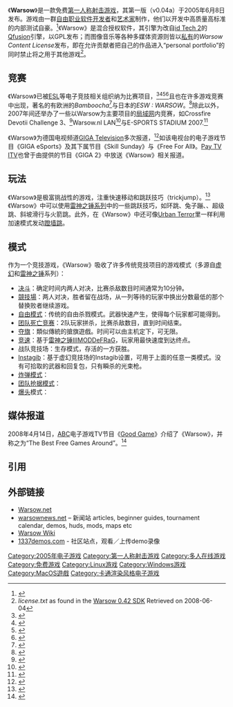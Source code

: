 {{Infobox VG
|title = Warsow
|developer = Warsow team
|distributor = Chasseur de Bots
|engine = [[Qfusion|Qfusion]]
|released = {{release date and age|2012|10|14}}
|genre = [[第一人称射击|第一人称射击]]
|modes = [[联机游戏|联机游戏]]、[[单人游戏|单人游戏]]
|platforms = [[Microsoft_Windows|Microsoft Windows]]、[[Linux|Linux]]、[[Mac_OS_X|Mac OS X]]
}}

《'''Warsow'''》是一款免费[[第一人称射击游戏|第一人称射击游戏]]，其第一版（v0.04a）于2005年6月8日发布。游戏由一群[[自由职业|自由职业]][[软件开发者|软件开发者]]和[[艺术家|艺术家]]制作，他们以开发中高质量高标准的内部测试自豪。<ref name="Warsow Wiki: Credits">{{cite web | url=http://www.warsow.net/wiki/index.php?title=Credits | title=Warsow Wiki: Credits | accessdate=2007-02-09 | deadurl=yes | archiveurl=https://web.archive.org/web/20070206093756/http://www.warsow.net/wiki/index.php?title=Credits | archivedate=2007-02-06 }}</ref>《Warsow》是混合授权软件，其引擎为改自[[id_Tech_2|id Tech 2]]的[[Qfusion|Qfusion]]引擎，以GPL发布；而图像音乐等各种多媒体资源则皆以[[专有软件|私有]]的''Warsow Content License''发布，即在允许贡献者把自己的作品进入“personal portfolio”的同时禁止将之用于其他游戏<ref name="License">''license.txt'' as found in the [http://www.warsow.net/?page=download Warsow 0.42 SDK] {{Wayback|url=http://www.warsow.net/?page=download |date=20220426080445 }} Retrieved on 2008-06-04</ref>。

== 竞赛 ==
《Warsow》已被[[Electronic_Sports_League|ESL]]等电子竞技相关组织纳为比赛项目，<ref name="ESL">{{cite web | url=http://www.esl.eu/eu/warsow/ | title=ESL Warsow | accessdate=2007-02-09 | archive-date=2015-10-18 | archive-url=https://web.archive.org/web/20151018205156/http://www.esl.eu/eu/warsow/ }}</ref><ref name="ClanBase Duel OpenCup Fall 2006">{{cite web | url=http://www.clanbase.com/news_league.php?lid=2746 | title=ClanBase Warsow Duel OpenCup Fall 2006 | accessdate=2007-02-09 | archive-url=https://web.archive.org/web/20070205063732/http://clanbase.com/news_league.php?lid=2746 | archive-date=2007-02-05 | dead-url=yes }}</ref><ref name="ClanBase TDM Hosted Cup">{{cite web | url=http://www.clanbase.com/news_league.php?lid=2810 | title=ClanBase Warsow TDM Hosted Cup | accessdate=2007-02-09 | archive-url=https://web.archive.org/web/20070205064245/http://clanbase.com/news_league.php?lid=2810 | archive-date=2007-02-05 | dead-url=yes }}</ref><ref name="ClanBase Ladders">{{cite web | url=http://www.clanbase.com/ladders.php?gid=63 | title=ClanBase Warsow Ladders | accessdate=2007-02-09 | archive-url=https://web.archive.org/web/20070205062609/http://clanbase.com/ladders.php?gid=63 | archive-date=2007-02-05 | dead-url=yes }}</ref>且也在许多游戏竞赛中出现，著名的有欧洲的''Bamboocha''<ref name="Bamboocha">{{cite web | url=http://www.bamboocha.worldbyte.net/ | title=Bamboocha Warsow Duel Tourney | accessdate=2007-02-09 | deadurl=yes | archiveurl=https://web.archive.org/web/20070204070516/http://www.bamboocha.worldbyte.net/ | archivedate=2007-02-04 }}</ref>与日本的''ESW : WARSOW''。<ref name="ESW">{{cite web | url=http://www.esports-gamers.com/ | title=ESW | accessdate=2007-02-09 | language=ja | deadurl=yes | archiveurl=https://web.archive.org/web/20070220010537/http://www.esports-gamers.com/ | archivedate=2007-02-20 }}</ref>除此以外，2007年间还举办了一些以Warsow为主要项目的[[局域网|局域网]]内竞赛，如Crossfire Devotii Challenge 3、<ref name="Crossfire Devotii Challenge 3">{{cite web | url=http://www.crossfire.nu/?x=forum&mode=item&id=7394 | title=CDC3 Annoucement | accessdate=2007-08-31 | archive-date=2016-03-19 | archive-url=https://web.archive.org/web/20160319140628/http://www.crossfire.nu/?id=7394&mode=item&x=forum }}</ref>Warsow.nl LAN<ref name="Warsow.nl LAN">{{cite web | url=http://lovesow.net/warsownl-lan-was-great/ | title=Warsow.NL LAN | accessdate=2007-08-31 | archive-date=2020-10-27 | archive-url=https://web.archive.org/web/20201027202638/https://www.lovesow.net/warsownl-lan-was-great/ }}</ref>与E-SPORTS STADIUM 2007.<ref name="E-sports Stadium 2007">{{cite web | url=http://esportsstadium.com/ | title=E-sports Stadium 2007 | accessdate=2007-08-31 | archive-date=2022-01-13 | archive-url=https://web.archive.org/web/20220113120955/https://esportsstadium.com/ }}</ref>

《Warsow》为德国电视频道[[GIGA_Television|GIGA Television]]多次报道，<ref name="GIGA VOD">{{cite web | url=http://www.giga.de/2/vod/tag/warsow/ | title=GIGA 2 Warsow VOD archive | accessdate=2007-02-09 | language=de | archive-date=2007-12-15 | archive-url=https://web.archive.org/web/20071215124549/http://www.giga.de/2/vod/tag/warsow/ }}</ref>如该电视台的电子游戏节目《GIGA eSports》及其下属节目《Skill Sunday》与《Free For All》。[[Pay_TV|Pay TV]] [[ITV|ITV]]也曾于由{{link-de|Turtle Entertainment}}提供的节目《GIGA 2》中放送《Warsow》相关报道。

== 玩法 ==

《Warsow》是极富挑战性的游戏，注重快速移动和跳跃技巧（trickjump）。<ref name="Warsow concept">{{cite web | url=http://www.warsow.net/?page=concept | title=Warsow concept | accessdate=2007-02-09 | first=Fabrice | last=Demurger | archive-date=2021-04-22 | archive-url=https://web.archive.org/web/20210422092934/https://warsow.net/?page=concept }}</ref>《Warsow》中可以使用[[雷神之锤系列|雷神之锤系列]]中的一些跳跃技巧，如环跳、兔子蹦、{{link-en|旋转跳|strafe-jumping}}、超级跳、斜坡滑行与火箭跳。此外，在《Warsow》中还可像[[Urban_Terror|Urban Terror]]里一样利用加速模式发动[[三角跳|蹬墙跳]]。

== 模式 ==
作为一个竞技游戏，《Warsow》吸收了许多传统竞技项目的游戏模式（多源自[[虚幻|虚幻]]和[[雷神之锤|雷神之锤]]系列）：

* [[决斗|决斗]]：确定时间内两人对决，比赛杀敌数目时间通常为10分钟。
* [[競技場|競技場]]：两人对决，胜者留在战场，从一列等待的玩家中换出分数最低的那个替换败者继续游戏。
* [[死亡竞赛|自由模式]]：传统的自由杀戮模式。武器快速产生，使得每个玩家都可能得到。
* [[死亡竞赛|团队死亡竞赛]]：2队玩家拼杀，比赛杀敌数目，直到时间结束。
* [[夺旗|夺旗]]：類似傳統的搶旗遊戲。时间可以由主机定下，可无限。
* [[竞速_(游戏模式)|竞速]]：基于[[雷神之锤III|雷神之锤III]][[MOD|MOD]][[DeFRaG|DeFRaG]]，玩家用最快速度到达终点。
* 战队竞技场：生存模式，存活的一方获胜。
* [[一击必杀|Instagib]]：基于虚幻竞技场的Instagib设置，可用于上面的任意一类模式。没有可拾取的武器和回复包，只有瞬杀的光束枪。
* [[炸弹模式_（游戏模式）|炸弹模式]]：
* [[团队抢据模式|团队抢据模式]]：
* [[爆头|爆头]]模式：

== 媒体报道 ==

2008年4月14日，[[澳大利亚广播公司|ABC]]电子游戏TV节目《[[Good_Game|Good Game]]》介绍了《Warsow》，并称之为“The Best Free Games Around”。<ref Name="Good Game program transcript">{{cite web | url=http://www.abc.net.au/tv/goodgame/stories/s2215667.htm | title=Good Game episode 2008-04-14 | accessdate=2009-08-28 | language=en | archive-date=2016-11-22 | archive-url=https://web.archive.org/web/20161122202008/http://www.abc.net.au/tv/goodgame/stories/s2215667.htm }}</ref>

== 引用 ==
{{reflist|30em}}

== 外部链接 ==
{{Portal|电子游戏}}
* [http://www.warsow.net Warsow.net] {{Wayback|url=http://www.warsow.net/ |date=20210401041254 }}
* [https://web.archive.org/web/20080821161000/http://warsownews.net/ warsownews.net] – 新闻站 articles, beginner guides, tournament calendar, demos, huds, mods, maps etc
* [https://web.archive.org/web/20090107094042/http://www.warsow.net/wiki/index.php?title=Main_Page Warsow Wiki] 
* [http://www.1337demos.com/ 1337demos.com] {{Wayback|url=http://www.1337demos.com/ |date=20200806093454 }} - 社区站点，观看／上传demo录像

{{雷神之锤}}

[[Category:2005年电子游戏|Category:2005年电子游戏]]
[[Category:第一人称射击游戏|Category:第一人称射击游戏]]
[[Category:多人在线游戏|Category:多人在线游戏]]
[[Category:免费游戏|Category:免费游戏]]
[[Category:Linux游戏|Category:Linux游戏]]
[[Category:Windows游戏|Category:Windows游戏]]
[[Category:MacOS遊戲|Category:MacOS遊戲]]
[[Category:卡通渲染风格电子游戏|Category:卡通渲染风格电子游戏]]